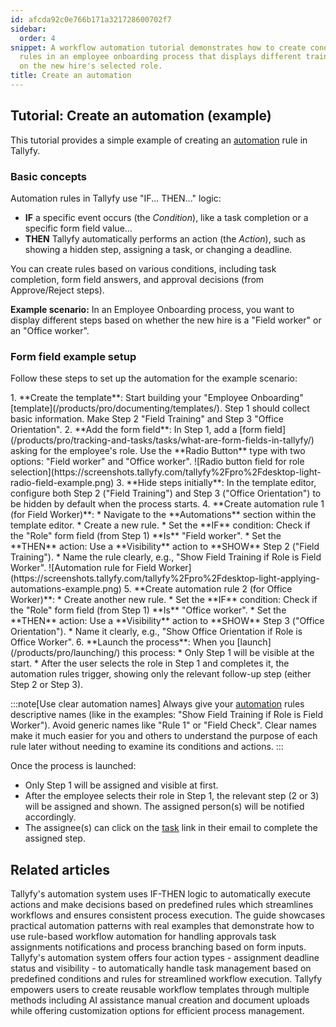 ```yaml
---
id: afcda92c0e766b171a321728600702f7
sidebar:
  order: 4
snippet: A workflow automation tutorial demonstrates how to create conditional visibility
  rules in an employee onboarding process that displays different training steps based
  on the new hire's selected role.
title: Create an automation
---
```



## Tutorial: Create an automation (example)

This tutorial provides a simple example of creating an [automation](/products/pro/documenting/templates/automations/) rule in Tallyfy.

### Basic concepts

Automation rules in Tallyfy use "IF... THEN..." logic:

*   **IF** a specific event occurs (the *Condition*), like a task completion or a specific form field value...
*   **THEN** Tallyfy automatically performs an action (the *Action*), such as showing a hidden step, assigning a task, or changing a deadline.

You can create rules based on various conditions, including task completion, form field answers, and approval decisions (from Approve/Reject steps).

**Example scenario:** In an Employee Onboarding process, you want to display different steps based on whether the new hire is a "Field worker" or an "Office worker".

### Form field example setup

Follow these steps to set up the automation for the example scenario:

<Steps>
1.  **Create the template**: Start building your "Employee Onboarding" [template](/products/pro/documenting/templates/). Step 1 should collect basic information. Make Step 2 "Field Training" and Step 3 "Office Orientation".
2.  **Add the form field**: In Step 1, add a [form field](/products/pro/tracking-and-tasks/tasks/what-are-form-fields-in-tallyfy/) asking for the employee's role. Use the **Radio Button** type with two options: "Field worker" and "Office worker".
    ![Radio button field for role selection](https://screenshots.tallyfy.com/tallyfy%2Fpro%2Fdesktop-light-radio-field-example.png)
3.  **Hide steps initially**: In the template editor, configure both Step 2 ("Field Training") and Step 3 ("Office Orientation") to be hidden by default when the process starts.
4.  **Create automation rule 1 (for Field Worker)**:
    *   Navigate to the **Automations** section within the template editor.
    *   Create a new rule.
    *   Set the **IF** condition: Check if the "Role" form field (from Step 1) **Is** "Field worker".
    *   Set the **THEN** action: Use a **Visibility** action to **SHOW** Step 2 ("Field Training").
    *   Name the rule clearly, e.g., "Show Field Training if Role is Field Worker".
        ![Automation rule for Field Worker](https://screenshots.tallyfy.com/tallyfy%2Fpro%2Fdesktop-light-applying-automations-example.png)
5.  **Create automation rule 2 (for Office Worker)**:
    *   Create another new rule.
    *   Set the **IF** condition: Check if the "Role" form field (from Step 1) **Is** "Office worker".
    *   Set the **THEN** action: Use a **Visibility** action to **SHOW** Step 3 ("Office Orientation").
    *   Name it clearly, e.g., "Show Office Orientation if Role is Office Worker".
6.  **Launch the process**: When you [launch](/products/pro/launching/) this process:
    *   Only Step 1 will be visible at the start.
    *   After the user selects the role in Step 1 and completes it, the automation rules trigger, showing only the relevant follow-up step (either Step 2 or Step 3).
</Steps>

:::note[Use clear automation names]
Always give your [automation](/products/pro/documenting/templates/automations/) rules descriptive names (like in the examples: "Show Field Training if Role is Field Worker"). Avoid generic names like "Rule 1" or "Field Check". Clear names make it much easier for you and others to understand the purpose of each rule later without needing to examine its conditions and actions.
:::

Once the process is launched:

* Only Step 1 will be assigned and visible at first.
* After the employee selects their role in Step 1, the relevant step (2 or 3) will be assigned and shown. The assigned person(s) will be notified accordingly.
* The assignee(s) can click on the [task](/products/pro/tracking-and-tasks/tasks/) link in their email to complete the assigned step.


## Related articles
<CardGrid>
<LinkTitleCard header="<b>Templates > Automations</b>" href="/products/pro/documenting/templates/automations/" > Tallyfy's automation system uses IF-THEN logic to automatically execute actions and make decisions based on predefined rules which streamlines workflows and ensures consistent process execution. </LinkTitleCard>
<LinkTitleCard header="<b>Automations > Examples</b>" href="/products/pro/documenting/templates/automations/examples/" > The guide showcases practical automation patterns with real examples that demonstrate how to use rule-based workflow automation for handling approvals task assignments notifications and process branching based on form inputs. </LinkTitleCard>
<LinkTitleCard header="<b>Automations > Actions</b>" href="/products/pro/documenting/templates/automations/actions/" > Tallyfy's automation system offers four action types - assignment deadline status and visibility - to automatically handle task management based on predefined conditions and rules for streamlined workflow execution. </LinkTitleCard>
<LinkTitleCard header="<b>Templates > Create a template</b>" href="/products/pro/documenting/templates/create-template/" > Tallyfy empowers users to create reusable workflow templates through multiple methods including AI assistance manual creation and document uploads while offering customization options for efficient process management. </LinkTitleCard>
</CardGrid>